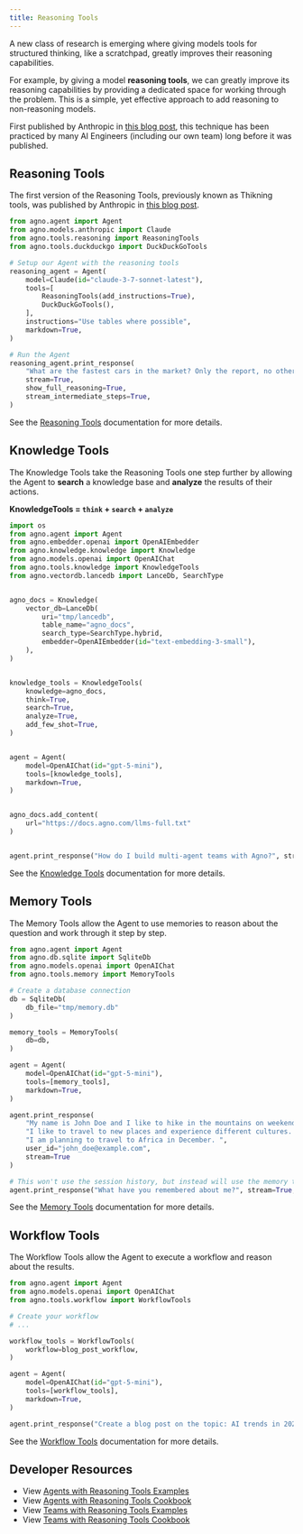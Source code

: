```yaml
---
title: Reasoning Tools
---
```


A new class of research is emerging where giving models tools for structured thinking, like a scratchpad, greatly improves their reasoning capabilities.

For example, by giving a model **reasoning tools**, we can greatly improve its reasoning capabilities by providing a dedicated space for working through the problem. This is a simple, yet effective approach to add reasoning to non-reasoning models.

First published by Anthropic in [this blog post](https://www.anthropic.com/engineering/claude-think-tool), this technique has been practiced by many AI Engineers (including our own team) long before it was published.

## Reasoning Tools

The first version of the Reasoning Tools, previously known as Thikning tools, was published by Anthropic in [this blog post](https://www.anthropic.com/engineering/claude-think-tool).

```python claude_reasoning_tools.py
from agno.agent import Agent
from agno.models.anthropic import Claude
from agno.tools.reasoning import ReasoningTools
from agno.tools.duckduckgo import DuckDuckGoTools

# Setup our Agent with the reasoning tools
reasoning_agent = Agent(
    model=Claude(id="claude-3-7-sonnet-latest"),
    tools=[
        ReasoningTools(add_instructions=True),
        DuckDuckGoTools(),
    ],
    instructions="Use tables where possible",
    markdown=True,
)

# Run the Agent
reasoning_agent.print_response(
    "What are the fastest cars in the market? Only the report, no other text.",
    stream=True,
    show_full_reasoning=True,
    stream_intermediate_steps=True,
)
```

See the [Reasoning Tools](/concepts/tools/reasoning_tools/reasoning-tools) documentation for more details.

## Knowledge Tools

The Knowledge Tools take the Reasoning Tools one step further by allowing the Agent to **search** a knowledge base and **analyze** the results of their actions.

**KnowledgeTools = `think` + `search` + `analyze`**

```python knowledge_tools.py
import os
from agno.agent import Agent
from agno.embedder.openai import OpenAIEmbedder
from agno.knowledge.knowledge import Knowledge
from agno.models.openai import OpenAIChat
from agno.tools.knowledge import KnowledgeTools
from agno.vectordb.lancedb import LanceDb, SearchType


agno_docs = Knowledge(
    vector_db=LanceDb(
        uri="tmp/lancedb",
        table_name="agno_docs",
        search_type=SearchType.hybrid,
        embedder=OpenAIEmbedder(id="text-embedding-3-small"),
    ),
)


knowledge_tools = KnowledgeTools(
    knowledge=agno_docs,
    think=True,
    search=True,
    analyze=True,
    add_few_shot=True,
)


agent = Agent(
    model=OpenAIChat(id="gpt-5-mini"),
    tools=[knowledge_tools],
    markdown=True,
)


agno_docs.add_content(
    url="https://docs.agno.com/llms-full.txt"
)


agent.print_response("How do I build multi-agent teams with Agno?", stream=True)
```

See the [Knowledge Tools](/concepts/tools/reasoning_tools/knowledge-tools) documentation for more details.

## Memory Tools

The Memory Tools allow the Agent to use memories to reason about the question and work through it step by step.

```python memory_tools.py
from agno.agent import Agent
from agno.db.sqlite import SqliteDb
from agno.models.openai import OpenAIChat
from agno.tools.memory import MemoryTools

# Create a database connection
db = SqliteDb(
    db_file="tmp/memory.db"
)

memory_tools = MemoryTools(
    db=db,
)

agent = Agent(
    model=OpenAIChat(id="gpt-5-mini"),
    tools=[memory_tools],
    markdown=True,
)

agent.print_response(
    "My name is John Doe and I like to hike in the mountains on weekends. "
    "I like to travel to new places and experience different cultures. "
    "I am planning to travel to Africa in December. ",
    user_id="john_doe@example.com",
    stream=True
)

# This won't use the session history, but instead will use the memory tools to get the memories
agent.print_response("What have you remembered about me?", stream=True, user_id="john_doe@example.com")
```

See the [Memory Tools](/concepts/tools/reasoning_tools/memory-tools) documentation for more details.

## Workflow Tools


The Workflow Tools allow the Agent to execute a workflow and reason about the results.

```python workflow_tools.py
from agno.agent import Agent
from agno.models.openai import OpenAIChat
from agno.tools.workflow import WorkflowTools

# Create your workflow
# ...

workflow_tools = WorkflowTools(
    workflow=blog_post_workflow,
)

agent = Agent(
    model=OpenAIChat(id="gpt-5-mini"),
    tools=[workflow_tools],
    markdown=True,
)

agent.print_response("Create a blog post on the topic: AI trends in 2024", stream=True)
```

See the [Workflow Tools](/concepts/tools/reasoning_tools/workflow-tools) documentation for more details.

## Developer Resources

- View [Agents with Reasoning Tools Examples](/examples/concepts/reasoning/tools)
- View [Agents with Reasoning Tools Cookbook](https://github.com/agno-agi/agno/tree/main/cookbook/reasoning/tools)
- View [Teams with Reasoning Tools Examples](/examples/concepts/reasoning/teams/reasoning-finance-team)
- View [Teams with Reasoning Tools Cookbook](https://github.com/agno-agi/agno/tree/main/cookbook/reasoning/teams)